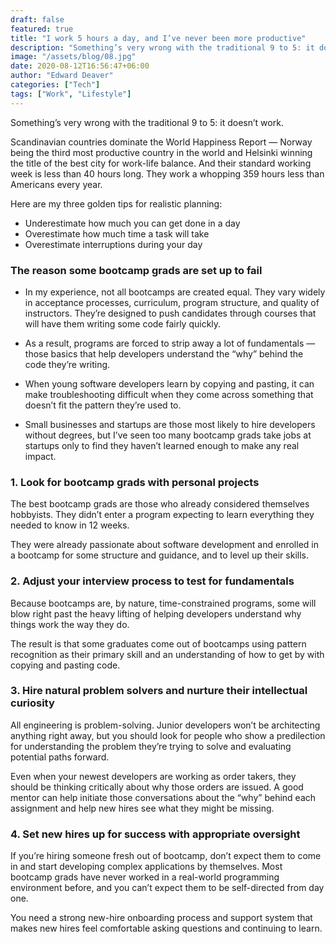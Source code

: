 ```yaml
---
draft: false
featured: true
title: "I work 5 hours a day, and I’ve never been more productive"
description: "Something’s very wrong with the traditional 9 to 5: it doesn’t work."
image: "/assets/blog/08.jpg"
date: 2020-08-12T16:56:47+06:00
author: "Edward Deaver"
categories: ["Tech"]
tags: ["Work", "Lifestyle"]
---
```


Something’s very wrong with the traditional 9 to 5: it doesn’t work.

Scandinavian countries dominate the World Happiness Report — Norway being the third most productive country in the world and Helsinki winning the title of the best city for work-life balance. And their standard working week is less than 40 hours long. They work a whopping 359 hours less than Americans every year.

Here are my three golden tips for realistic planning:

* Underestimate how much you can get done in a day
* Overestimate how much time a task will take
* Overestimate interruptions during your day

### The reason some bootcamp grads are set up to fail
* In my experience, not all bootcamps are created equal. They vary widely in acceptance processes, curriculum, program structure, and quality of instructors. They’re designed to push candidates through courses that will have them writing some code fairly quickly.

* As a result, programs are forced to strip away a lot of fundamentals — those basics that help developers understand the “why” behind the code they’re writing.

* When young software developers learn by copying and pasting, it can make troubleshooting difficult when they come across something that doesn’t fit the pattern they’re used to.

* Small businesses and startups are those most likely to hire developers without degrees, but I’ve seen too many bootcamp grads take jobs at startups only to find they haven’t learned enough to make any real impact.

### 1. Look for bootcamp grads with personal projects
The best bootcamp grads are those who already considered themselves hobbyists. They didn’t enter a program expecting to learn everything they needed to know in 12 weeks.

They were already passionate about software development and enrolled in a bootcamp for some structure and guidance, and to level up their skills.

### 2. Adjust your interview process to test for fundamentals
Because bootcamps are, by nature, time-constrained programs, some will blow right past the heavy lifting of helping developers understand why things work the way they do.

The result is that some graduates come out of bootcamps using pattern recognition as their primary skill and an understanding of how to get by with copying and pasting code.

### 3. Hire natural problem solvers and nurture their intellectual curiosity
All engineering is problem-solving. Junior developers won’t be architecting anything right away, but you should look for people who show a predilection for understanding the problem they’re trying to solve and evaluating potential paths forward.

Even when your newest developers are working as order takers, they should be thinking critically about why those orders are issued. A good mentor can help initiate those conversations about the “why” behind each assignment and help new hires see what they might be missing.

### 4. Set new hires up for success with appropriate oversight
If you’re hiring someone fresh out of bootcamp, don’t expect them to come in and start developing complex applications by themselves. Most bootcamp grads have never worked in a real-world programming environment before, and you can’t expect them to be self-directed from day one.

You need a strong new-hire onboarding process and support system that makes new hires feel comfortable asking questions and continuing to learn.